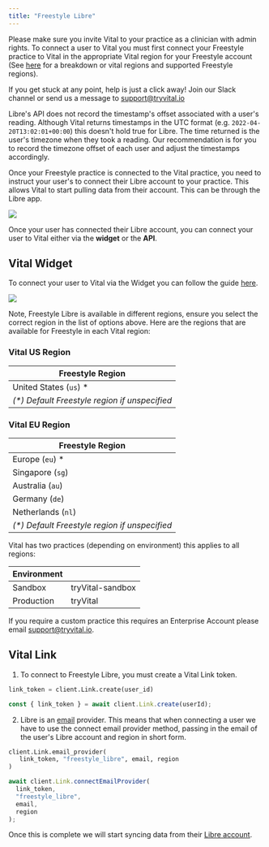 ```yaml
---
title: "Freestyle Libre"
---
```


<Info>

Please make sure you invite Vital to your practice as a clinician with admin rights. To connect a user to Vital you must first connect your Freestyle practice to Vital in the appropriate Vital region for your Freestyle account (See [here](#vital-freestyle-supported-regions) for a breakdown or vital regions and supported Freestyle regions).

If you get stuck at any point, help is just a click away! Join our Slack channel or send us a message to support@tryvital.io

</Info>

<Warning>

Libre's API does not record the timestamp's offset associated with a user's reading.
Although Vital returns timestamps in the UTC format (e.g. `2022-04-20T13:02:01+00:00`) this doesn't hold true for Libre. The time returned is the user's timezone when they took a reading. Our recommendation is for you to record the timezone offset
of each user and adjust the timestamps accordingly.

</Warning>

Once your Freestyle practice is connected to the Vital practice, you need to instruct your user's to connect their Libre account to your practice.
This allows Vital to start pulling data from their account. This can be through the Libre app.

<img src="/img/connect_libreview.png" className="w-2/5 block mx-auto" />

Once your user has connected their Libre account, you can connect your user to Vital
either via the **widget** or the **API**.

## Vital Widget

To connect your user to Vital via the Widget you can follow the guide [here](/wearables/vital-link/launching_link).

<img src="/img/libre_connect.png" className="w-2/5 block mx-auto" />

Note, Freestyle Libre is available in different regions, ensure you select the correct region in the list of options above. Here are the regions that are available for Freestyle in each Vital region:

<a name="vital-freestyle-supported-regions"></a>

### Vital US Region

| Freestyle Region                               |
| ---------------------------------------------- |
| United States (`us`) \*                        |
| _(\*) Default Freestyle region if unspecified_ |

### Vital EU Region

| Freestyle Region                               |
| ---------------------------------------------- |
| Europe (`eu`) \*                               |
| Singapore (`sg`)                               |
| Australia (`au`)                               |
| Germany (`de`)                                 |
| Netherlands (`nl`)                             |
| _(\*) Default Freestyle region if unspecified_ |

Vital has two practices (depending on environment) this applies to all regions:

| Environment |                  |
| ----------- | ---------------- |
| Sandbox     | tryVital-sandbox |
| Production  | tryVital         |

If you require a custom practice this requires an Enterprise Account please email support@tryvital.io.

## Vital Link

1. To connect to Freestyle Libre, you must create a Vital Link token.

<CodeGroup>

```python Python
link_token = client.Link.create(user_id)
```

```javascript Javascript
const { link_token } = await client.Link.create(userId);
```

</CodeGroup>

2. Libre is an [email](/api-reference/link/link-email-provider) provider.
   This means that when connecting a user we have to use
   the connect email provider method, passing in the email of the user's Libre account and region in short form.

<CodeGroup>

```python Python
client.Link.email_provider(
   link_token, "freestyle_libre", email, region
)
```

```javascript Javascript
await client.Link.connectEmailProvider(
  link_token,
  "freestyle_libre",
  email,
  region
);
```

</CodeGroup>

Once this is complete we will start syncing data from their [Libre account](/api-details/data_flow).
